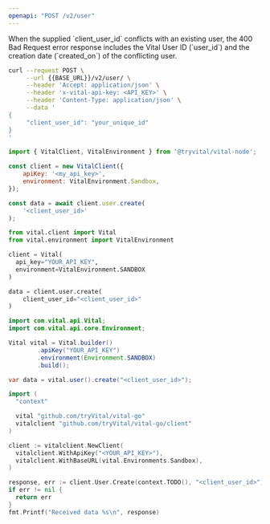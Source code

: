 ```yaml
---
openapi: "POST /v2/user"
---
```


<Note>
When the supplied `client_user_id` conflicts with an existing user, the 400 Bad Request error response
includes the Vital User ID (`user_id`) and the creation date (`created_on`) of the conflicting user.
</Note>

<RequestExample>

```bash cURL
curl --request POST \
     --url {{BASE_URL}}/v2/user/ \
     --header 'Accept: application/json' \
     --header 'x-vital-api-key: <API_KEY>' \
     --header 'Content-Type: application/json' \
     --data '
{
     "client_user_id": "your_unique_id"
}
'
```

```javascript Node
import { VitalClient, VitalEnvironment } from '@tryvital/vital-node';

const client = new VitalClient({
    apiKey: '<my_api_key>',
    environment: VitalEnvironment.Sandbox,
});

const data = await client.user.create(
    '<client_user_id>'
);
```

```python Python
from vital.client import Vital
from vital.environment import VitalEnvironment

client = Vital(
  api_key="YOUR_API_KEY",
  environment=VitalEnvironment.SANDBOX
)

data = client.user.create(
    client_user_id="<client_user_id>"
)
```

```java Java
import com.vital.api.Vital;
import com.vital.api.core.Environment;

Vital vital = Vital.builder()
        .apiKey("YOUR_API_KEY")
        .environment(Environment.SANDBOX)
        .build();

var data = vital.user().create("<client_user_id>");
```

```go Go
import (
  "context"

  vital "github.com/tryVital/vital-go"
  vitalclient "github.com/tryVital/vital-go/client"
)

client := vitalclient.NewClient(
  vitalclient.WithApiKey("<YOUR_API_KEY>"),
  vitalclient.WithBaseURL(vital.Environments.Sandbox),
)

response, err := client.User.Create(context.TODO(), "<client_user_id>")
if err != nil {
  return err
}
fmt.Printf("Received data %s\n", response)
```

</RequestExample>
